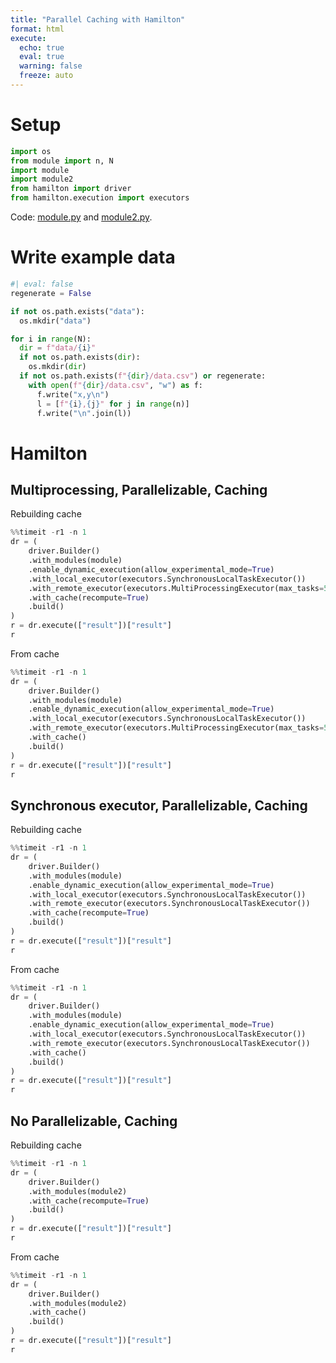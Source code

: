```yaml
---
title: "Parallel Caching with Hamilton"
format: html
execute:
  echo: true
  eval: true
  warning: false
  freeze: auto
---
```


# Setup

```python
import os
from module import n, N
import module
import module2
from hamilton import driver
from hamilton.execution import executors
```

Code: [module.py](module.py) and [module2.py](module2.py).

# Write example data

```python
#| eval: false
regenerate = False

if not os.path.exists("data"):
  os.mkdir("data")

for i in range(N):
  dir = f"data/{i}"
  if not os.path.exists(dir):
    os.mkdir(dir)
  if not os.path.exists(f"{dir}/data.csv") or regenerate:
    with open(f"{dir}/data.csv", "w") as f:
      f.write("x,y\n")
      l = [f"{i},{j}" for j in range(n)]
      f.write("\n".join(l))
```

# Hamilton

## Multiprocessing, Parallelizable, Caching

Rebuilding cache

```python
%%timeit -r1 -n 1
dr = (
    driver.Builder()
    .with_modules(module)
    .enable_dynamic_execution(allow_experimental_mode=True)
    .with_local_executor(executors.SynchronousLocalTaskExecutor())
    .with_remote_executor(executors.MultiProcessingExecutor(max_tasks=5))
    .with_cache(recompute=True)
    .build()
)
r = dr.execute(["result"])["result"]
r
```

From cache

```python
%%timeit -r1 -n 1
dr = (
    driver.Builder()
    .with_modules(module)
    .enable_dynamic_execution(allow_experimental_mode=True)
    .with_local_executor(executors.SynchronousLocalTaskExecutor())
    .with_remote_executor(executors.MultiProcessingExecutor(max_tasks=5))
    .with_cache()
    .build()
)
r = dr.execute(["result"])["result"]
r
```

## Synchronous executor, Parallelizable, Caching

Rebuilding cache

```python
%%timeit -r1 -n 1
dr = (
    driver.Builder()
    .with_modules(module)
    .enable_dynamic_execution(allow_experimental_mode=True)
    .with_local_executor(executors.SynchronousLocalTaskExecutor())
    .with_remote_executor(executors.SynchronousLocalTaskExecutor())
    .with_cache(recompute=True)
    .build()
)
r = dr.execute(["result"])["result"]
r
```

From cache

```python
%%timeit -r1 -n 1
dr = (
    driver.Builder()
    .with_modules(module)
    .enable_dynamic_execution(allow_experimental_mode=True)
    .with_local_executor(executors.SynchronousLocalTaskExecutor())
    .with_remote_executor(executors.SynchronousLocalTaskExecutor())
    .with_cache()
    .build()
)
r = dr.execute(["result"])["result"]
r
```

## No Parallelizable, Caching

Rebuilding cache

```python
%%timeit -r1 -n 1
dr = (
    driver.Builder()
    .with_modules(module2)
    .with_cache(recompute=True)
    .build()
)
r = dr.execute(["result"])["result"]
r
```

From cache

```python
%%timeit -r1 -n 1
dr = (
    driver.Builder()
    .with_modules(module2)
    .with_cache()
    .build()
)
r = dr.execute(["result"])["result"]
r
```


